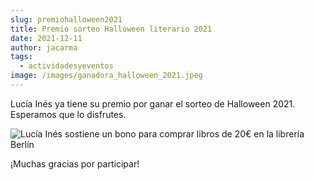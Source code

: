 ```yaml
---
slug: premiohalloween2021
title: Premio sorteo Halloween literario 2021
date: 2021-12-11
author: jacarma
tags:
  - actividadesyeventos
image: /images/ganadora_halloween_2021.jpeg
---
```


Lucía Inés ya tiene su premio por ganar el sorteo de Halloween 2021. Esperamos que lo disfrutes.

![Lucía Inés sostiene un bono para comprar libros de 20€ en la librería Berlín](/images/ganadora_halloween_2021.jpeg)

¡Muchas gracias por participar!
